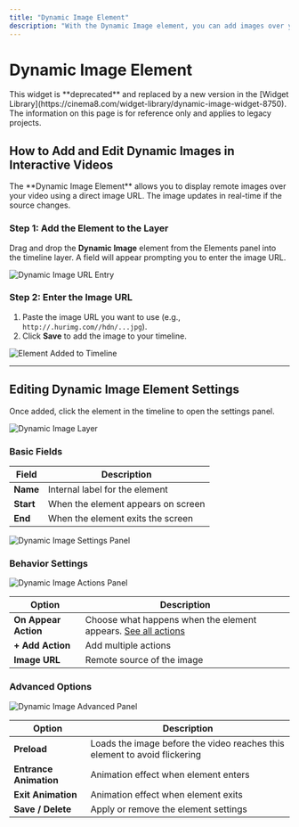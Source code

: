 ```yaml
---
title: "Dynamic Image Element"
description: "With the Dynamic Image element, you can add images over your video via a URL. If the image in the URL is deleted, the image in the video will also be deleted. If the image in the URL changes, the image in the video will also change accordingly."
---
```



# Dynamic Image Element

<Callout type="warning">
This widget is **deprecated** and replaced by a new version in the [Widget Library](https://cinema8.com/widget-library/dynamic-image-widget-8750). The information on this page is for reference only and applies to legacy projects.
</Callout>

## How to Add and Edit Dynamic Images in Interactive Videos

<Callout type="info">
The **Dynamic Image Element** allows you to display remote images over your video using a direct image URL. The image updates in real-time if the source changes.
</Callout>

<Steps>

### Step 1: Add the Element to the Layer

Drag and drop the **Dynamic Image** element from the Elements panel into the timeline layer. A field will appear prompting you to enter the image URL.

![Dynamic Image URL Entry](/screenshot/advanced-interactivity/dynamic-image-1.webp)

### Step 2: Enter the Image URL

1. Paste the image URL you want to use (e.g., `http://.hurimg.com//hdn/...jpg`).  
2. Click **Save** to add the image to your timeline.

![Element Added to Timeline](/screenshot/advanced-interactivity/dynamic-image-2.webp)

</Steps>

---

## Editing Dynamic Image Element Settings

Once added, click the element in the timeline to open the settings panel.

![Dynamic Image Layer](/screenshot/advanced-interactivity/dynamic-image-3.webp)

### Basic Fields

| Field | Description |
|-------|-------------|
| **Name** | Internal label for the element |
| **Start** | When the element appears on screen |
| **End** | When the element exits the screen |

![Dynamic Image Settings Panel](/screenshot/advanced-interactivity/dynamic-image-4.webp)

### Behavior Settings

![Dynamic Image Actions Panel](/screenshot/advanced-interactivity/dynamic-image-5.webp)

| Option | Description |
|--------|-------------|
| **On Appear Action** | Choose what happens when the element appears. [See all actions](/design-advanced-interactivity/element-properties-common-features) |
| **+ Add Action** | Add multiple actions |
| **Image URL** | Remote source of the image |

### Advanced Options

![Dynamic Image Advanced Panel](/screenshot/advanced-interactivity/dynamic-image-6.webp)

| Option | Description |
|--------|-------------|
| **Preload** | Loads the image before the video reaches this element to avoid flickering |
| **Entrance Animation** | Animation effect when element enters |
| **Exit Animation** | Animation effect when element exits |
| **Save / Delete** | Apply or remove the element settings |

 
 